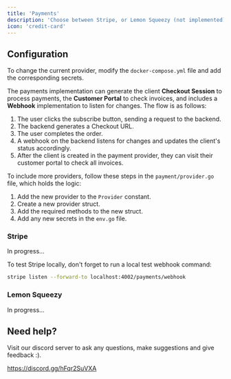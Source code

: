 ```yaml
---
title: 'Payments'
description: 'Choose between Stripe, or Lemon Squeezy (not implemented)'
icon: 'credit-card'
---
```


## Configuration

To change the current provider, modify the `docker-compose.yml` file and add the corresponding secrets.

The payments implementation can generate the client **Checkout Session** to process payments, the **Customer Portal** to check invoices, and includes a **Webhook** implementation to listen for changes.
The flow is as follows:

1. The user clicks the subscribe button, sending a request to the backend.
2. The backend generates a Checkout URL.
3. The user completes the order.
4. A webhook on the backend listens for changes and updates the client's status accordingly.
5. After the client is created in the payment provider, they can visit their customer portal to check all invoices.

To include more providers, follow these steps in the `payment/provider.go` file, which holds the logic:

1. Add the new provider to the `Provider` constant.
2. Create a new provider struct.
3. Add the required methods to the new struct.
4. Add any new secrets in the `env.go` file.


### Stripe

In progress...

To test Stripe locally, don't forget to run a local test webhook command:

```bash
stripe listen --forward-to localhost:4002/payments/webhook
```

### Lemon Squeezy

In progress...

## Need help?

Visit our discord server to ask any questions, make suggestions and give feedback :).

https://discord.gg/hFqr2SuVXA
